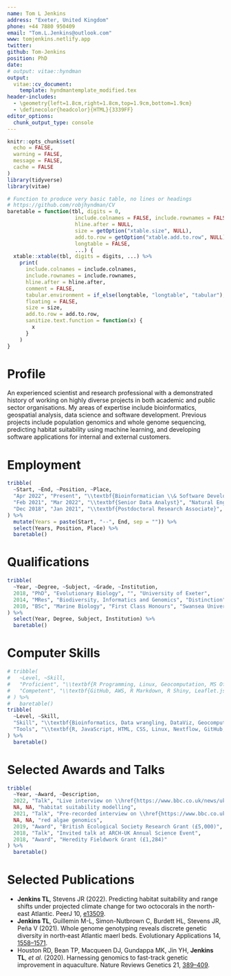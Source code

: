 ```yaml
---
name: Tom L Jenkins
address: "Exeter, United Kingdom"
phone: +44 7880 950409
email: "Tom.L.Jenkins@outlook.com"
www: tomjenkins.netlify.app
twitter: 
github: Tom-Jenkins
position: PhD
date:
# output: vitae::hyndman
output:
  vitae::cv_document:
    template: hyndmantemplate_modified.tex
header-includes:
  - \geometry{left=1.8cm,right=1.8cm,top=1.9cm,bottom=1.9cm}
  - \definecolor{headcolor}{HTML}{3339FF}
editor_options:
  chunk_output_type: console
---
```


<!-- \titlespacing{\section}{0pt}{1.ex}{0.5ex} -->
\fontsize{12}{16}\sf


```r
knitr::opts_chunk$set(
  echo = FALSE,
  warning = FALSE,
  message = FALSE,
  cache = FALSE
)
library(tidyverse)
library(vitae)
```

```r
# Function to produce very basic table, no lines or headings
# https://github.com/robjhyndman/CV
baretable = function(tbl, digits = 0,
                      include.colnames = FALSE, include.rownames = FALSE,
                      hline.after = NULL,
                      size = getOption("xtable.size", NULL),
                      add.to.row = getOption("xtable.add.to.row", NULL),
                      longtable = FALSE,
                      ...) {
  xtable::xtable(tbl, digits = digits, ...) %>%
    print(
      include.colnames = include.colnames,
      include.rownames = include.rownames,
      hline.after = hline.after,
      comment = FALSE,
      tabular.environment = if_else(longtable, "longtable", "tabular"),
      floating = FALSE,
      size = size,
      add.to.row = add.to.row,
      sanitize.text.function = function(x) {
        x
      }
    )
}
```

\vspace{6pt}

# Profile

<!-- Scientist specialising in bioinformatics, data analysis and programming. I have a broad range of interests and knowledge in evolutionary biology, geospatial analysis and data science. Previous projects include population genomics and whole genome sequencing of marine species, genome assembly and trait-association modelling, and predicting habitat suitability using machine learning. -->

An experienced scientist and research professional with a demonstrated history of working on highly diverse projects in both academic and public sector organisations. My areas of expertise include bioinformatics, geospatial analysis, data science and software development. Previous projects include population genomics and whole genome sequencing, predicting habitat suitability using machine learning, and developing software applications for internal and external customers.

\vspace{12pt}

# Employment

```r
tribble(
  ~Start, ~End, ~Position, ~Place,
  "Apr 2022", "Present", "\\textbf{Bioinformatician \\& Software Developer}", "Animal and Plant Health Agency",
  "Feb 2021", "Mar 2022", "\\textbf{Senior Data Analyst}", "Natural England",
  "Dec 2018", "Jan 2021", "\\textbf{Postdoctoral Research Associate}", "University of Exeter"
) %>%
  mutate(Years = paste(Start, "--", End, sep = "")) %>%
  select(Years, Position, Place) %>%
  baretable()
```

\vspace{12pt}

# Qualifications

```r
tribble(
  ~Year, ~Degree, ~Subject, ~Grade, ~Institution,
  2018, "PhD", "Evolutionary Biology", "", "University of Exeter",
  2014, "MRes", "Biodiversity, Informatics and Genomics", "Distinction", "Imperial Colleage London",
  2010, "BSc", "Marine Biology", "First Class Honours", "Swansea University"
) %>%
  select(Year, Degree, Subject, Institution) %>% 
  baretable()
```

\vspace{12pt}

# Computer Skills

```r
# tribble(
#   ~Level, ~Skill,
#   "Proficient", "\\textbf{R Programming, Linux, Geocomputation, MS Office}",
#   "Competent", "\\textbf{GitHub, AWS, R Markdown, R Shiny, Leaflet.js, ECharts.js}"
# ) %>%
#   baretable()
tribble(
  ~Level, ~Skill,
  "Skill", "\\textbf{Bioinformatics, Data wrangling, DataViz, Geocomputation, Modelling, Web development}",
  "Tools", "\\textbf{R, JavaScript, HTML, CSS, Linux, Nextflow, GitHub, AWS, R Shiny, VS Code}"
) %>%
  baretable()
```

\vspace{12pt}

# Selected Awards and Talks

```r
tribble(
  ~Year, ~Award, ~Description,
  2022, "Talk", "Live interview on \\href{https://www.bbc.co.uk/news/uk-england-devon-61592108}{\\textit{BBC Radio Wales Drive}} to discuss published research on coral ",
  NA, NA, "habitat suitability modelling",
  2021, "Talk", "Pre-recorded interview on \\href{https://www.bbc.co.uk/news/uk-england-cornwall-56586904}{\\textit{BBC Radio Cornwall}} to discuss published research on",
  NA, NA, "red algae genomics",
  2019, "Award", "British Ecological Society Research Grant (£5,000)",
  2018, "Talk", "Invited talk at ARCH-UK Annual Science Event",
  2018, "Award", "Heredity Fieldwork Grant (£1,284)"
) %>%
  baretable()
```

\vspace{12pt}

# Selected Publications

  * **Jenkins TL**, Stevens JR (2022). Predicting habitat suitability and range shifts under projected climate change for two octocorals in the north-east Atlantic. PeerJ 10, [e13509](https://doi.org/https://doi.org/10.7717/peerj.13509).
  * **Jenkins TL**, Guillemin M-L, Simon-Nutbrown C, Burdett HL, Stevens JR, Peña V (2021). Whole genome genotyping reveals discrete genetic diversity in north‐east Atlantic maerl beds. Evolutionary Applications 14, [1558–1571](https://doi.org/https://doi.org/10.1111/eva.13219).
  * Houston RD, Bean TP, Macqueen DJ, Gundappa MK, Jin YH, **Jenkins TL**, *et al*. (2020). Harnessing genomics to fast-track genetic improvement in aquaculture. Nature Reviews Genetics 21, [389–409](https://doi.org/https://doi.org/10.1038/s41576-020-0227-y).

